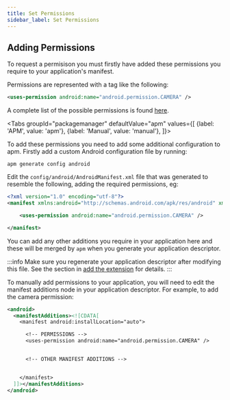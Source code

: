```yaml
---
title: Set Permissions
sidebar_label: Set Permissions
---
```





## Adding Permissions 

To request a permisison you must firstly have added these permissions you require to your application's manifest.

Permissions are represented with a tag like the following:

```xml
<uses-permission android:name="android.permission.CAMERA" />
```

A complete list of the possible permissions is found [here](https://developer.android.com/reference/android/Manifest.permission).


<Tabs
  groupId="packagemanager"
  defaultValue="apm"
  values={[
    {label: 'APM', value: 'apm'},
    {label: 'Manual', value: 'manual'},
  ]}>

  <TabItem value="apm" >

To add these permissions you need to add some additional configuration to apm. 
Firstly add a custom Android configuration file by running:

```
apm generate config android
```

Edit the `config/android/AndroidManifest.xml` file that was generated to resemble the following, adding the required permissions, eg:

```xml
<?xml version="1.0" encoding="utf-8"?>
<manifest xmlns:android="http://schemas.android.com/apk/res/android" xmlns:tools="http://schemas.android.com/tools">

	<uses-permission android:name="android.permission.CAMERA" />

</manifest>
```

You can add any other additions you require in your application here and these will be merged by `apm` when you generate your application descriptor.

:::info
Make sure you regenerate your application descriptor after modifying this file. See the section in [add the extension](add-the-extension.mdx#application-descriptor) for details.
:::

  </TabItem>
  <TabItem value="manual" >

To manually add permissions to your application, you will need to edit the manifest additions node in your application descriptor. 
For example, to add the camera permission:


```xml
<android>
  <manifestAdditions><![CDATA[
    <manifest android:installLocation="auto">

      <!-- PERMISSIONS -->
      <uses-permission android:name="android.permission.CAMERA" />


      <!-- OTHER MANIFEST ADDITIONS -->


    </manifest>
  ]]></manifestAdditions>
</android>
```


  </TabItem>
  
</Tabs>





